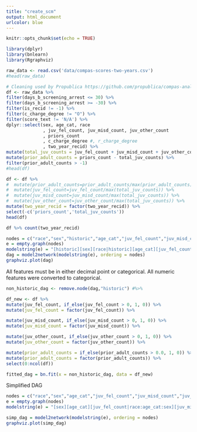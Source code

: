 ```yaml
---
title: "create_scm"
output: html_document
urlcolor: blue
---
```


```r
knitr::opts_chunk$set(echo = TRUE)
```

```r
library(dplyr)
library(bnlearn)
library(Rgraphviz)
```

```r
raw_data <- read.csv('data/compas-scores-two-years.csv')
#head(raw_data)
```



```r
# Cleaning used by Propublica https://github.com/propublica/compas-analysis/blob/master/Compas%20Analysis.ipynb
df <- raw_data %>%
filter(days_b_screening_arrest <= 30) %>%
filter(days_b_screening_arrest >= -30) %>%
filter(is_recid != -1) %>%
filter(c_charge_degree != "O") %>%
filter(score_text != 'N/A') %>%
dplyr::select(sex, age_cat, race
              , juv_fel_count, juv_misd_count, juv_other_count
              , priors_count
              , c_charge_degree #, r_charge_degree
              , two_year_recid) %>%
mutate(total_juv_counts = juv_fel_count + juv_misd_count + juv_other_count) %>%
mutate(prior_adult_counts = priors_count - total_juv_counts) %>%
filter(prior_adult_counts > -1)
#head(df)
```

```r
df <- df %>%
#  mutate(prior_adult_counts=prior_adult_counts/max(prior_adult_counts)) %>%
#  mutate(juv_fel_count=juv_fel_count/max(total_juv_counts)) %>%
#  mutate(juv_misd_count=juv_misd_count/max(total_juv_counts)) %>%
#  mutate(juv_other_count=juv_other_count/max(total_juv_counts)) %>%
mutate(two_year_recid = factor(two_year_recid)) %>%
select(-c('priors_count','total_juv_counts'))
head(df)
```

```r
df %>% count(two_year_recid)
```

```r
nodes = c("race","sex","historic","age_cat","juv_fel_count","juv_misd_count","juv_other_count","prior_adult_counts","c_charge_degree","two_year_recid")
e = empty.graph(nodes)
modelstring(e) = "[historic][sex][race|historic][age_cat][juv_fel_count|race:age_cat:sex][juv_misd_count|race:sex:age_cat][juv_other_count|race:sex:age_cat][prior_adult_counts|sex:juv_fel_count:juv_misd_count:juv_other_count:age_cat][c_charge_degree|sex:juv_fel_count:juv_misd_count:juv_other_count:age_cat][two_year_recid|race:sex:historic:juv_fel_count:juv_misd_count:juv_other_count:prior_adult_counts:c_charge_degree]"
dag = model2network(modelstring(e), ordering = nodes)
graphviz.plot(dag)
```

All features must be in either decimal point or categorical. All numeric features were converted to categorical.
```r
non_historic_dag <- remove.node(dag,"historic") #%>%

df_new <- df %>%
mutate(juv_fel_count, if_else(juv_fel_count > 0, 1, 0)) %>%
mutate(juv_fel_count = factor(juv_fel_count)) %>%

mutate(juv_misd_count, if_else(juv_misd_count > 0, 1, 0)) %>%
mutate(juv_misd_count = factor(juv_misd_count)) %>%

mutate(juv_other_count, if_else(juv_other_count > 0, 1, 0)) %>%
mutate(juv_other_count = factor(juv_other_count)) %>%

mutate(prior_adult_counts = if_else(prior_adult_counts > 0.0, 1, 0)) %>%
mutate(prior_adult_counts = factor(prior_adult_counts)) %>%
select(0:ncol(df))

fitted_dag = bn.fit(x = non_historic_dag, data = df_new)

```

Simplified DAG
```r
nodes = c("race","sex","age_cat","juv_fel_count","juv_misd_count","juv_other_count","prior_adult_counts","c_charge_degree","two_year_recid")
e = empty.graph(nodes)
modelstring(e) = "[sex][age_cat][juv_fel_count|race:age_cat:sex][juv_misd_count|race:sex:age_cat][juv_other_count|race:sex:age_cat][prior_adult_counts|juv_fel_count:juv_misd_count:juv_other_count:age_cat][c_charge_degree|juv_fel_count:juv_misd_count:juv_other_count:age_cat][race][two_year_recid|race:age_cat:prior_adult_counts:c_charge_degree]"

simp_dag = model2network(modelstring(e), ordering = nodes)
graphviz.plot(simp_dag)
```